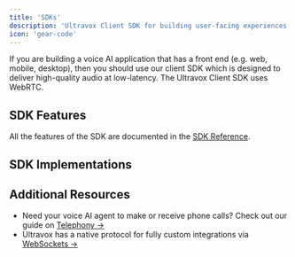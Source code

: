 ```yaml
---
title: 'SDKs'
description: 'Ultravox Client SDK for building user-facing experiences.'
icon: 'gear-code'
---
```


If you are building a voice AI application that has a front end (e.g. web, mobile, desktop), then you should use our client SDK which is designed to deliver high-quality audio at low-latency. The Ultravox Client SDK uses WebRTC.

## SDK Features
All the features of the SDK are documented in the [SDK Reference](/sdk-reference/introduction).

## SDK Implementations

<SDKCards />

## Additional Resources
- Need your voice AI agent to make or receive phone calls? Check out our guide on [Telephony →](/telephony/overview)
- Ultravox has a native protocol for fully custom integrations via [WebSockets →](/apps/websockets)

